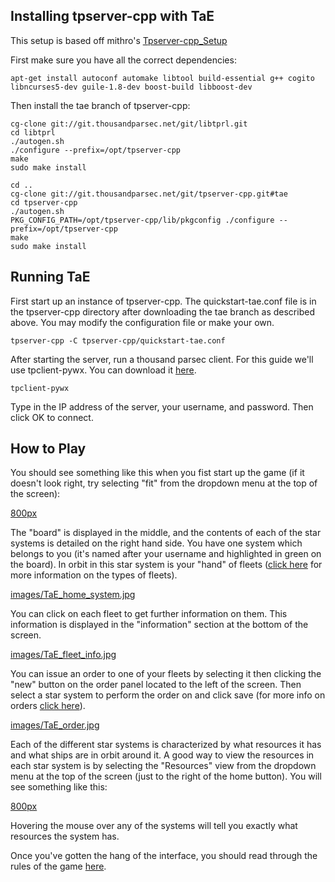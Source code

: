 == Installing tpserver-cpp with TaE ==
This setup is based off mithro's [[Tpserver-cpp_Setup]]

First make sure you have all the correct dependencies:
<pre>
apt-get install autoconf automake libtool build-essential g++ cogito libncurses5-dev guile-1.8-dev boost-build libboost-dev
</pre>

Then install the tae branch of tpserver-cpp:
<pre>
cg-clone git://git.thousandparsec.net/git/libtprl.git
cd libtprl
./autogen.sh
./configure --prefix=/opt/tpserver-cpp
make
sudo make install

cd ..
cg-clone git://git.thousandparsec.net/git/tpserver-cpp.git#tae
cd tpserver-cpp
./autogen.sh
PKG_CONFIG_PATH=/opt/tpserver-cpp/lib/pkgconfig ./configure --prefix=/opt/tpserver-cpp
make
sudo make install
</pre>


==Running TaE==
First start up an instance of tpserver-cpp. The quickstart-tae.conf file is in the tpserver-cpp directory after downloading the tae branch as described above. You may modify the configuration file or make your own.
<pre>
tpserver-cpp -C tpserver-cpp/quickstart-tae.conf
</pre>

After starting the server, run a thousand parsec client. For this guide we'll use tpclient-pywx. You can download it [http://thousandparsec.net/tp/downloads.php here].
<pre>
tpclient-pywx
</pre>

Type in the IP address of the server, your username, and password. Then click OK to connect.


==How to Play==
You should see something like this when you fist start up the game (if it doesn't look right, try selecting "fit" from the dropdown menu at the top of the screen):

[[images/TaE_Board1.png|800px]]


The "board" is displayed in the middle, and the contents of each of the star systems is detailed on the right hand side. You have one system which belongs to you (it's named after your username and highlighted in green on the board). In orbit in this star system is your "hand" of fleets ([http://www.thousandparsec.net/wiki/Tigris_and_Euphrates#Resources.2C_Colonists.2C_Leaders.2C_and_Allied_Regions click here] for more information on the types of fleets).

[[images/TaE_home_system.jpg]]


You can click on each fleet to get further information on them. This information is displayed in the "information" section at the bottom of the screen.

[[images/TaE_fleet_info.jpg]]


You can issue an order to one of your fleets by selecting it then clicking the "new" button on the order panel located to the left of the screen. Then select a star system to perform the order on and click save (for more info on orders [http://www.thousandparsec.net/wiki/Tigris_and_Euphrates#Turns_and_Orders click here]).

[[images/TaE_order.jpg]]


Each of the different star systems is characterized by what resources it has and what ships are in orbit around it. A good way to view the resources in each star system is by selecting the "Resources" view from the dropdown menu at the top of the screen (just to the right of the home button).  You will see something like this:

[[images/TaE_Board2.png|800px]]


Hovering the mouse over any of the systems will tell you exactly what resources the system has.

Once you've gotten the hang of the interface, you should read through the rules of the game [http://www.thousandparsec.net/wiki/Tigris_and_Euphrates#Rules here].